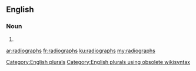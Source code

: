 ==English==

===Noun===
{{head|en}}

# {{plural of|radiograph}}

[[Category:English plurals]][[Category:English plurals using obsolete wikisyntax]]

[[ar:radiographs]]
[[fr:radiographs]]
[[ku:radiographs]]
[[my:radiographs]]